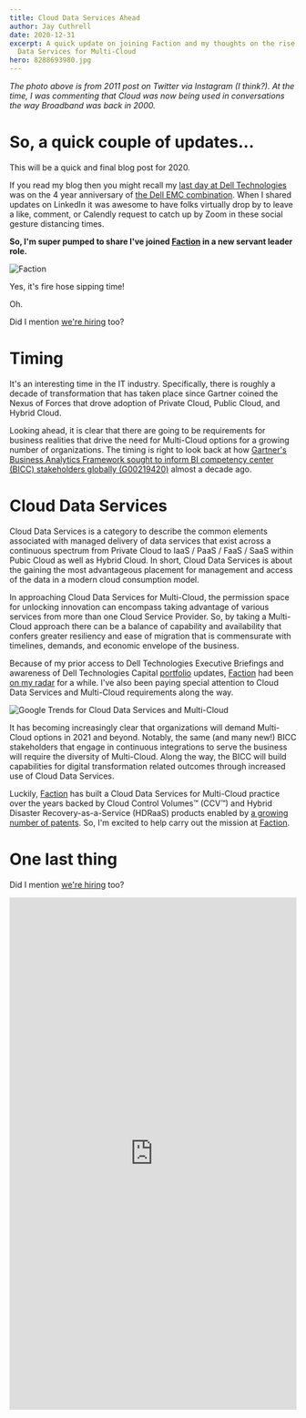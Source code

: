 ```yaml
---
title: Cloud Data Services Ahead
author: Jay Cuthrell
date: 2020-12-31
excerpt: A quick update on joining Faction and my thoughts on the rise of Cloud
  Data Services for Multi-Cloud
hero: 8288693980.jpg
---
```

*The photo above is from 2011 post on Twitter via Instagram (I think?). At the time, I was commenting that Cloud was now being used in conversations the way Broadband was back in 2000.*

# So, a quick couple of updates...

This will be a quick and final blog post for 2020. 

If you read my blog then you might recall my [last day at Dell Technologies](https://fudge.org/my-tenth-year-at-dell-technologies) was on the 4 year anniversary of [the Dell EMC combination](https://fudge.org/my-sixth-year-at-vce-and-my-sixth-week-at-dell-emc). When I shared updates on LinkedIn it was awesome to have folks virtually drop by to leave a like, comment, or Calendly request to catch up by Zoom in these social gesture distancing times.

**So, I'm super pumped to share I've joined [Faction](https://factioninc.com) in a new servant leader role.** 

![Faction](faction.png "Faction")

Yes, it's fire hose sipping time!

Oh. 

Did I mention [we're hiring](https://www.factioninc.com/about/careers/) too? 

# Timing

It's an interesting time in the IT industry. Specifically, there is roughly a decade of transformation that has taken place since Gartner coined the Nexus of Forces that drove adoption of Private Cloud, Public Cloud, and Hybrid Cloud. 

Looking ahead, it is clear that there are going to be requirements for business realities that drive the need for Multi-Cloud options for a growing number of organizations. The timing is right to look back at how [Gartner's Business Analytics Framework sought to inform BI competency center (BICC) stakeholders globally (G00219420)](https://www.gartner.com/imagesrv/summits/docs/na/business-intelligence/gartners_business_analytics__219420.pdf) almost a decade ago.

# Cloud Data Services

Cloud Data Services is a category to describe the common elements associated with managed delivery of data services that exist across a continuous spectrum from Private Cloud to IaaS / PaaS / FaaS / SaaS within Pubic Cloud as well as Hybrid Cloud. In short, Cloud Data Services is about the gaining the most advantageous placement for management and access of the data in a modern cloud consumption model. 

In approaching Cloud Data Services for Multi-Cloud, the permission space for unlocking innovation can encompass taking advantage of various services from more than one Cloud Service Provider. So, by taking a Multi-Cloud approach there can be a balance of capability and availability that confers greater resiliency and ease of migration that is commensurate with timelines, demands, and economic envelope of the business.

Because of my prior access to Dell Technologies Executive Briefings and awareness of Dell Technologies Capital [portfolio](https://www.delltechnologiescapital.com/portfolio/) updates, [Faction](https://factioninc.com) had been [on my radar](https://www.crunchbase.com/organization/faction) for a while. I've also been paying special attention to Cloud Data Services and Multi-Cloud requirements along the way.

![Google Trends for Cloud Data Services and Multi-Cloud](screenshot-2020-12-31-at-2.18.32-pm.png "Google Trends for Cloud Data Services and Multi-Cloud")

It has becoming increasingly clear that organizations will demand Multi-Cloud options in 2021 and beyond. Notably, the same (and many new!) BICC stakeholders that engage in continuous integrations to serve the business will require the diversity of Multi-Cloud.  Along the way, the BICC will build capabilities for digital transformation related outcomes through increased use of Cloud Data Services.

Luckily, [Faction](https://factioninc.com) has built a Cloud Data Services for Multi-Cloud practice over the years backed by Cloud Control Volumes™ (CCV™) and Hybrid Disaster Recovery-as-a-Service (HDRaaS) products enabled by [a growing number of patents](https://www.factioninc.com/patents/). So, I'm excited to help carry out the mission at [Faction](https://factioninc.com).

# One last thing

Did I mention [we're hiring](https://www.factioninc.com/about/careers/) too?

<iframe style="border: 1px; width: 100%; height: 900px; scrolling: yes;" src="https://app.trinethire.com/companies/5557-faction-inc/jobs/embed"></iframe>